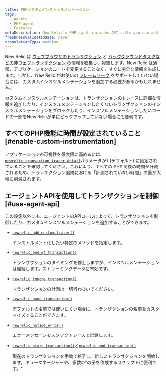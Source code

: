 ```yaml
---
title: PHPカスタムインストゥルメンテーション
tags:
  - Agents
  - PHP agent
  - Features
metaDescription: New Relic's PHP agent includes API calls you can add to your app to collect additional custom instrumentation for web and non-web transactions.
freshnessValidatedDate: never
translationType: machine
---
```


New Relic は [ウェブブラウザのトランザクション](/docs/apm/transactions/intro-transactions/transactions-new-relic-apm) と [バックグラウンドタスクなどの非ウェブトランザクション](/docs/apm/transactions/intro-transactions/monitor-background-processes-other-non-web-transactions) の情報を収集し、報告します。New Relic は通常、アプリケーションのコードを変更することなく、すぐに完全な情報を生成します。しかし、New Relic がお使いの [フレームワーク](/docs/agents/php-agent/getting-started/php-agent-compatibility-requirements#frameworks) をサポートしていない場合には、カスタムインスツルメンテーションを追加する必要があるかもしれません。

カスタムインスツルメンテーションは、トランザクションのトレースに詳細な情報を追加したり、インスツルメンテーションしたくないトランザクションのインスツルメンテーションをブロックしたり、インスツルメンテーションしたいコードの一部をNew Relicが単にピックアップしていない場合にも便利です。

## すべてのPHP機能に時間が設定されていること [#enable-custom-instrumentation]

アプリケーションの可視性を最大限に高めるには、 [`newrelic.transaction_tracer.detail`](/docs/agents/php-agent/configuration/php-agent-newrelicini-settings#inivar-tt-detail)パラメータが`1` (デフォルト) に設定されていることを確認してください。これにより、すべての PHP 関数の時間が計測されるため、トランザクション追跡における「計測されていない時間」の量が大幅に削減されます。

## エージェントAPIを使用してトランザクションを制御 [#use-agent-api]

この設定以外にも、エージェントのAPIコールによって、トランザクションを制御したり、カスタムインスツルメンテーションを追加することができます。

* [`newrelic_add_custom_tracer()`](/docs/agents/php-agent/php-agent-api/newrelic_add_custom_tracer)

  インストルメント化したい特定のメソッドを指定します。

* [`newrelic_end_of_transaction()`](/docs/agents/php-agent/php-agent-api/newrelic_end_of_transaction)

  トランザクションのタイミングを停止しますが、インスツルメンテーションは継続します。ストリーミングデータに有効です。

* [`newrelic_ignore_transaction()`](/docs/agents/php-agent/php-agent-api/newrelic_ignore_transaction)

  トランザクションの計測は一切行わないでください。

* [`newrelic_name_transaction()`](/docs/agents/php-agent/php-agent-api/newrelic_name_transaction)

  デフォルトの名前では使いにくい場合に、トランザクションの名前をカスタマイズすることができます。

* [`newrelic_notice_error()`](/docs/agents/php-agent/php-agent-api/newrelic_notice_error)

  エラーメッセージをスタックトレースで記録します。

* [`newrelic_start_transaction()`](/docs/agents/php-agent/php-agent-api/newrelic_start_transaction)と[`newrelic_end_transaction()`](/docs/agents/php-agent/php-agent-api/newrelic_end_transaction)

  現在のトランザクションを手動で終了し、新しいトランザクションを開始します。キューマネージャーや、多数の"の子を作成するスクリプトに便利です。"
